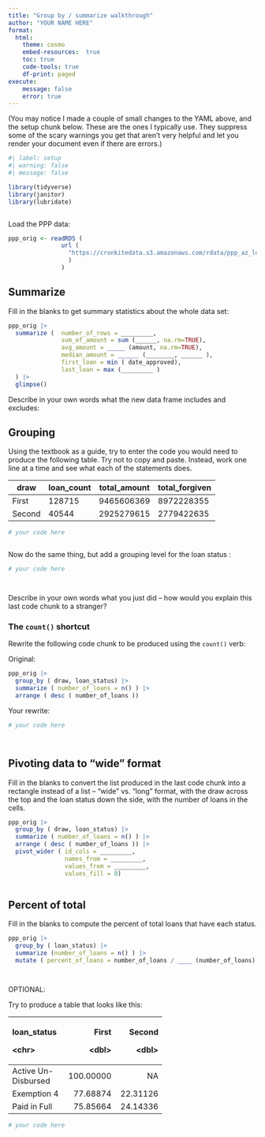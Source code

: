 ```yaml
---
title: "Group by / summarize walkthrough"
author: "YOUR NAME HERE"
format: 
  html: 
    theme: cosmo
    embed-resources:  true
    toc: true
    code-tools: true
    df-print: paged
execute: 
    message: false
    error: true
---
```


(You may notice I made a couple of small changes to the YAML above, and the setup chunk below. These are the ones I typically use. They suppress some of the scary warnings you get that aren't very helpful and let you render your document even if there are errors.)

```r
#| label: setup
#| warning: false
#| message: false

library(tidyverse)
library(janitor)
library(lubridate)



```

Load the PPP data:

```r

ppp_orig <- readRDS (
               url ( 
                 "https://cronkitedata.s3.amazonaws.com/rdata/ppp_az_loans.RDS"
                 )
               )

```

## Summarize

Fill in the blanks to get summary statistics about the whole data set:

```r

ppp_orig |> 
  summarize (  number_of_rows = _________, 
               sum_of_amount = sum (______, na.rm=TRUE), 
               avg_amount = _____ (amount, na.rm=TRUE), 
               median_amount = ______ (________, ______ ), 
               first_loan = min ( date_approved), 
               last_loan = max (_________ )
  ) |>
  glimpse()


```

Describe in your own words what the new data frame includes and excludes:

## Grouping

Using the textbook as a guide, try to enter the code you would need to produce the following table. Try not to copy and paste. Instead, work one line at a time and see what each of the statements does.

| draw   | loan_count | total_amount | total_forgiven |
|--------|------------|--------------|----------------|
| First  | 128715     | 9465606369   | 8972228355     |
| Second | 40544      | 2925279615   | 2779422635     |

```r


# your code here



```

Now do the same thing, but add a grouping level for the loan status :

```r

# your code here




```

Describe in your own words what you just did -- how would you explain this last code chunk to a stranger?

### The `count()` shortcut

Rewrite the following code chunk to be produced using the `count()` verb:

Original:

```r

ppp_orig |> 
  group_by ( draw, loan_status) |> 
  summarize ( number_of_loans = n() ) |> 
  arrange ( desc ( number_of_loans ))


```

Your rewrite:

```r

# your code here




```

## Pivoting data to "wide" format

Fill in the blanks to convert the list produced in the last code chunk into a rectangle instead of a list -- "wide" vs. "long" format, with the draw across the top and the loan status down the side, with the number of loans in the cells.

```r

ppp_orig |> 
  group_by ( draw, loan_status) |> 
  summarize ( number_of_loans = n() ) |> 
  arrange ( desc ( number_of_loans )) |> 
  pivot_wider ( id_cols = _________, 
                names_from = _________, 
                values_from = _________, 
                values_fill = 0)



```

## Percent of total 

Fill in the blanks to compute the percent of total loans that have each status.

```r


ppp_orig |> 
  group_by ( loan_status) |> 
  summarize (number_of_loans = n() ) |> 
  mutate ( percent_of_loans = number_of_loans / ____ (number_of_loans) * 100 )




```

OPTIONAL:

Try to produce a table that looks like this:

+---------------------+-----------+----------+
| loan_status         | First     | Second   |
|                     |           |          |
| \<chr\>             | \<dbl\>   | \<dbl\>  |
+:====================+==========:+=========:+
| Active Un-Disbursed | 100.00000 | NA       |
+---------------------+-----------+----------+
| Exemption 4         | 77.68874  | 22.31126 |
+---------------------+-----------+----------+
| Paid in Full        | 75.85664  | 24.14336 |
+---------------------+-----------+----------+

```r


# your code here



```
